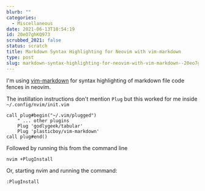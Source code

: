 ```yaml
---
blurb: ""
categories:
  - Miscellaneous
date: 2021-06-13T10:54:19
id: 20eO7ghKQ973
scrubbed_2021: false
status: scratch
title: Markdown Syntax Highlighting for Neovim with vim-markdown
type: post
slug: markdown-syntax-highlighting-for-neovim-with-vim-markdown--20eo7ghkq973
---
```


I'm using [vim-markdown](https://github.com/plasticboy/vim-markdown) for syntax highlighting of markdown file code fences in neovim. 

The instillation instructions don't mention `Plug` but this worked for me inside `~/.config/nvim/init.vim`

    call plug#begin("~/.vim/plugged")
        " ... other plugins
        Plug 'godlygeek/tabular'
        Plug 'plasticboy/vim-markdown'
    call plug#end()

Followed by running this from the command line

    nvim +PlugInstall
    
Or, starting nvim and running the command:

    :PlugInstall